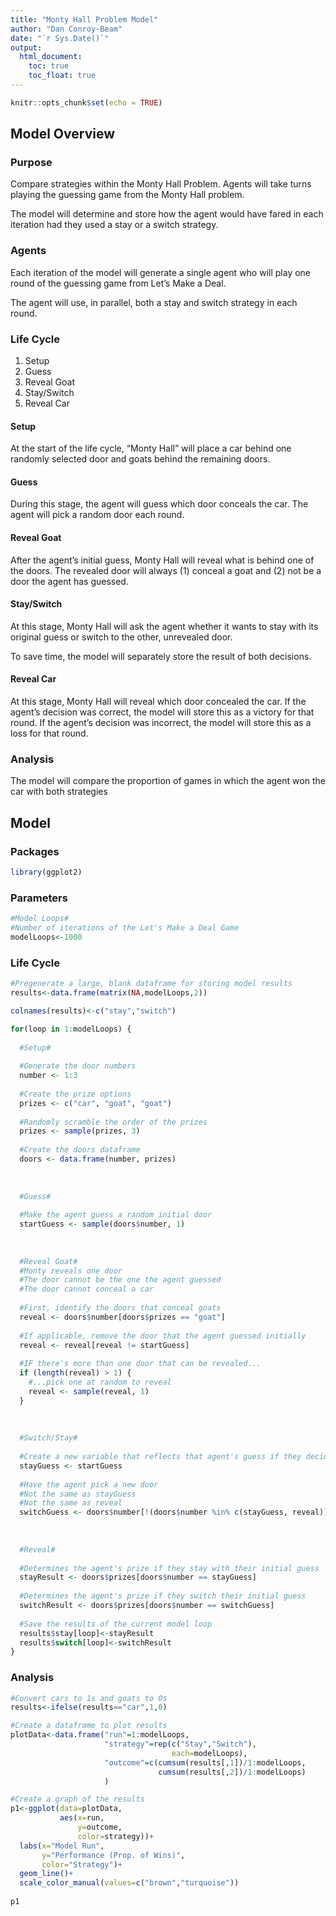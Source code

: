 ```yaml
---
title: "Monty Hall Problem Model"
author: "Dan Conroy-Beam"
date: "`r Sys.Date()`"
output: 
  html_document:
    toc: true
    toc_float: true
---
```


```r
knitr::opts_chunk$set(echo = TRUE)
```

## Model Overview

### Purpose

Compare strategies within the Monty Hall Problem. Agents will take turns playing the guessing game from the Monty Hall problem.

The model will determine and store how the agent would have fared in each iteration had they used a stay or a switch strategy.
 
### Agents

Each iteration of the model will generate a single agent who will play one round of the guessing game from Let’s Make a Deal.

The agent will use, in parallel, both a stay and switch strategy in each round.
 
### Life Cycle

1. Setup
2. Guess
3. Reveal Goat
4. Stay/Switch
5. Reveal Car
 
#### Setup

At the start of the life cycle, "Monty Hall" will place a car behind one randomly selected door and goats behind the remaining doors.
 
#### Guess

During this stage, the agent will guess which door conceals the car. The agent will pick a random door each round.
 
#### Reveal Goat

After the agent's initial guess, Monty Hall will reveal what is behind one of the doors. The revealed door will always (1) conceal a goat and (2) not be a door the agent has guessed.
 
#### Stay/Switch

At this stage, Monty Hall will ask the agent whether it wants to stay with its original guess or switch to the other, unrevealed door.
 
To save time, the model will separately store the result of both decisions.
 
#### Reveal Car

At this stage, Monty Hall will reveal which door concealed the car. If the agent's decision was correct, the model will store this as a victory for that round. If the agent's decision was incorrect, the model will store this as a loss for that round.
 
### Analysis

The model will compare the proportion of games in which the agent won the car with both strategies



## Model 

### Packages
```r

library(ggplot2)

```



### Parameters
```r

#Model Loops#
#Number of iterations of the Let's Make a Deal Game
modelLoops<-1000

```



### Life Cycle
```r

#Pregenerate a large, blank dataframe for storing model results
results<-data.frame(matrix(NA,modelLoops,2))

colnames(results)<-c("stay","switch")

for(loop in 1:modelLoops) {
  
  #Setup#
  
  #Generate the door numbers
  number <- 1:3
  
  #Create the prize options
  prizes <- c("car", "goat", "goat")
  
  #Randomly scramble the order of the prizes
  prizes <- sample(prizes, 3)
  
  #Create the doors dataframe
  doors <- data.frame(number, prizes)
  
  
  
  #Guess#
  
  #Make the agent guess a random initial door
  startGuess <- sample(doors$number, 1)
  
  
  
  #Reveal Goat#
  #Monty reveals one door
  #The door cannot be the one the agent guessed
  #The door cannot conceal a car
  
  #First, identify the doors that conceal goats
  reveal <- doors$number[doors$prizes == "goat"]
  
  #If applicable, remove the door that the agent guessed initially
  reveal <- reveal[reveal != startGuess]
  
  #IF there's more than one door that can be revealed...
  if (length(reveal) > 1) {
    #...pick one at random to reveal
    reveal <- sample(reveal, 1)
  }
  
  
  
  #Switch/Stay#
  
  #Create a new variable that reflects that agent's guess if they decide to stay
  stayGuess <- startGuess
  
  #Have the agent pick a new door
  #Not the same as stayGuess
  #Not the same as reveal
  switchGuess <- doors$number[!(doors$number %in% c(stayGuess, reveal))]
  
  
  
  #Reveal#
  
  #Determines the agent's prize if they stay with their initial guess
  stayResult <- doors$prizes[doors$number == stayGuess]
  
  #Determines the agent's prize if they switch their initial guess
  switchResult <- doors$prizes[doors$number == switchGuess]
 
  #Save the results of the current model loop
  results$stay[loop]<-stayResult
  results$switch[loop]<-switchResult
}

```



### Analysis
```r

#Convert cars to 1s and goats to 0s
results<-ifelse(results=="car",1,0)

#Create a dataframe to plot results
plotData<-data.frame("run"=1:modelLoops,
                     "strategy"=rep(c("Stay","Switch"),
                                    each=modelLoops),
                     "outcome"=c(cumsum(results[,1])/1:modelLoops,
                                 cumsum(results[,2])/1:modelLoops)
                     )

#Create a graph of the results
p1<-ggplot(data=plotData,
           aes(x=run,
               y=outcome,
               color=strategy))+
  labs(x="Model Run",
       y="Performance (Prop. of Wins)",
       color="Strategy")+
  geom_line()+
  scale_color_manual(values=c("brown","turquoise"))
  
p1  

```

